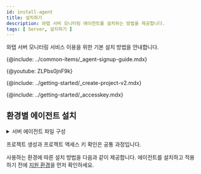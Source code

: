 ```yaml
---
id: install-agent
title: 설치하기
description: 와탭 서버 모니터링 에이전트를 설치하는 방법을 제공합니다.
tags: [ Server, 설치하기 ]
---
```



와탭 서버 모니터링 서비스 이용을 위한 기본 설치 방법을 안내합니다.

{@include: ../common-items/_agent-signup-guide.mdx}

{@youtube: ZLPbs0jnF9k}

{@include: ../getting-started/_create-project-v2.mdx}

{@include: ../getting-started/_accesskey.mdx}

## 환경별 에이전트 설치

<details>
<summary>서버 에이전트 파일 구성</summary>

{@include: ../common-items/_sv-cpf.mdx}  

{@include: ../common-items/_sv-lf-cpf.mdx}  

{@include: ../common-items/_sv-w-cpf.mdx}  

</details>

프로젝트 생성과 프로젝트 액세스 키 확인은 공통 과정입니다. 

사용하는 환경에 따른 설치 방법을 다음과 같이 제공합니다. 에이전트를 설치하고 적용하기 전에 [지원 환경](supported-spec)을 먼저 확인하세요.

<DocCardList/>